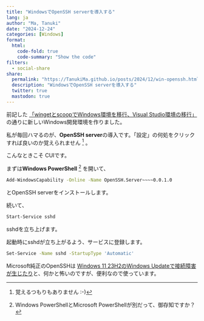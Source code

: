 ```yaml
---
title: "WindowsでOpenSSH serverを導入する"
lang: ja
author: "Ma, Tanuki"
date: "2024-12-24"
categories: [Windows]
format:
  html:
    code-fold: true
    code-summary: "Show the code"
filters:
  - social-share
share:
  permalink: "https://TanukiMa.github.io/posts/2024/12/win-openssh.html"
  description: "WindowsでOpenSSH serverを導入する"
  twitter: true
  mastodon: true
---
```

前記した
[「wingetとscoopでWindows環境を移行、Visual Studio環境の移行」](https://tanukima.github.io/posts/2024/09/migrate-windows-env-w-winget.html)
の通りに新しいWindows開発環境を作りました。

私が毎回ハマるのが、**OpenSSH server**の導入です。「設定」の何処をクリックすれば良いのか覚えられません [^longnote1]
。

[^longnote1]: 覚えるつもりもありません :-)

こんなときこそ CUIです。

まずは**Windows PowerShell**
[^longnote2]
を開いて、

[^longnote2]:Windows PowerShellとMicrosoft PowerShellが別だって、御存知ですか？

```.bash
Add-WindowsCapability -Online -Name OpenSSH.Server~~~~0.0.1.0
```
とOpenSSH serverをインストールします。

続いて、
```.bash
Start-Service sshd
```
sshdを立ち上げます。

起動時にsshdが立ち上がるよう、サービスに登録します。
```.bash
Set-Service -Name sshd -StartupType 'Automatic'
```

Microsoft純正のOpenSSHは
[Windows 11 23H2のWindows Updateで接続障害が生じたり](https://reinforz.co.jp/bizmedia/63262/)と、何かと怖いのですが、便利なので使っています。
